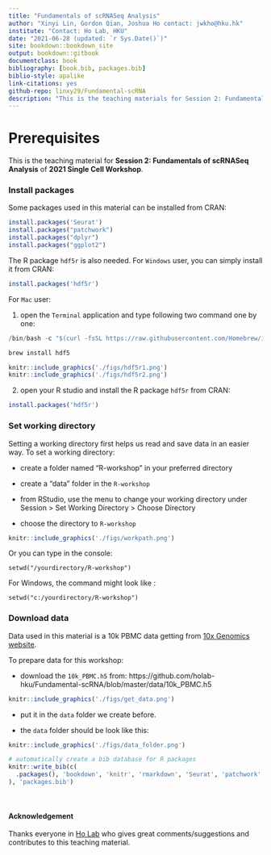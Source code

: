 ```yaml
--- 
title: "Fundamentals of scRNASeq Analysis"
author: "Xinyi Lin, Gordon Qian, Joshua Ho contact: jwkho@hku.hk"
institute: "Contact: Ho Lab, HKU"
date: "2021-06-28 (updated: `r Sys.Date()`)"
site: bookdown::bookdown_site
output: bookdown::gitbook
documentclass: book
bibliography: [book.bib, packages.bib]
biblio-style: apalike
link-citations: yes
github-repo: linxy29/Fundamental-scRNA
description: "This is the teaching materials for Session 2: Fundamentals of scRNASeq Analysis of 2021 Single Cell Workshop"
---
```


# Prerequisites {-}

This is the teaching material for **Session 2: Fundamentals of scRNASeq Analysis** of **2021 Single Cell Workshop**.

### Install packages {-}

Some packages used in this material can be installed from CRAN:

```r
install.packages('Seurat')
install.packages("patchwork")
install.packages("dplyr")
install.packages("ggplot2")
```

The R package `hdf5r` is also needed. For `Windows` user, you can simply install it from CRAN:

```r
install.packages('hdf5r')
```

For `Mac` user:

1. open the `Terminal` application and type following two command one by one:

```r
/bin/bash -c "$(curl -fsSL https://raw.githubusercontent.com/Homebrew/install/HEAD/install.sh)"

brew install hdf5
```

```r
knitr::include_graphics('./figs/hdf5r1.png')
knitr::include_graphics('./figs/hdf5r2.png')
```

2. open your R studio and install the R package `hdf5r` from CRAN:

```r
install.packages('hdf5r')
```

### Set working directory {-}

Setting a working directory first helps us read and save data in an easier way. To set a working directory:

* create a folder named “R-workshop” in your preferred directory

* create a “data” folder in the `R-workshop`

* from RStudio, use the menu to change your working directory under Session > Set Working Directory > Choose Directory

* choose the directory to `R-workshop`

```r
knitr::include_graphics('./figs/workpath.png')
```

Or you can type in the console:
```
setwd("/yourdirectory/R-workshop")
```
For Windows, the command might look like :
```
setwd("c:/yourdirectory/R-workshop")
```

### Download data {-}

Data used in this material is a 10k PBMC data getting from [10x Genomics website](https://support.10xgenomics.com/single-cell-gene-expression/datasets). 

To prepare data for this workshop:

* download the `10k_PBMC.h5` from: https://github.com/holab-hku/Fundamental-scRNA/blob/master/data/10k_PBMC.h5

```r
knitr::include_graphics('./figs/get_data.png')
```

* put it in the `data` folder we create before.

* the `data` folder should be look like this:

```r
knitr::include_graphics('./figs/data_folder.png')
```

```r
# automatically create a bib database for R packages
knitr::write_bib(c(
  .packages(), 'bookdown', 'knitr', 'rmarkdown', 'Seurat', 'patchwork', 'dplyr', 'ggplot2'
), 'packages.bib')
```

<br/>

#### Acknowledgement {-}

Thanks everyone in [Ho Lab](https://holab-hku.github.io/) who gives great comments/suggestions and contributes to this teaching material.
